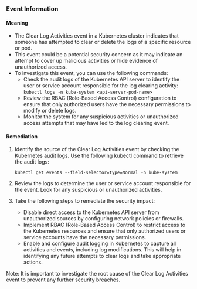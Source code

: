 
### Event Information

#### Meaning

- The Clear Log Activities event in a Kubernetes cluster indicates that someone has attempted to clear or delete the logs of a specific resource or pod.
- This event could be a potential security concern as it may indicate an attempt to cover up malicious activities or hide evidence of unauthorized access.
- To investigate this event, you can use the following commands:
  - Check the audit logs of the Kubernetes API server to identify the user or service account responsible for the log clearing activity: `kubectl logs -n kube-system <api-server-pod-name>`
  - Review the RBAC (Role-Based Access Control) configuration to ensure that only authorized users have the necessary permissions to modify or delete logs.
  - Monitor the system for any suspicious activities or unauthorized access attempts that may have led to the log clearing event.

#### Remediation

1. Identify the source of the Clear Log Activities event by checking the Kubernetes audit logs. Use the following kubectl command to retrieve the audit logs:
   ```
   kubectl get events --field-selector=type=Normal -n kube-system
   ```

2. Review the logs to determine the user or service account responsible for the event. Look for any suspicious or unauthorized activities.

3. Take the following steps to remediate the security impact:
   - Disable direct access to the Kubernetes API server from unauthorized sources by configuring network policies or firewalls.
   - Implement RBAC (Role-Based Access Control) to restrict access to the Kubernetes resources and ensure that only authorized users or service accounts have the necessary permissions.
   - Enable and configure audit logging in Kubernetes to capture all activities and events, including log modifications. This will help in identifying any future attempts to clear logs and take appropriate actions.

Note: It is important to investigate the root cause of the Clear Log Activities event to prevent any further security breaches.

